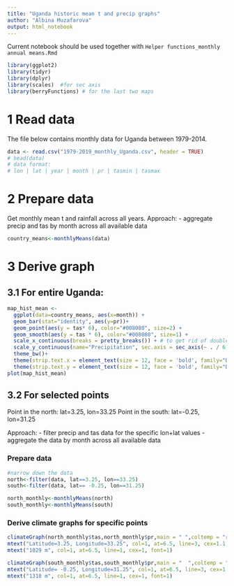 ```yaml
---
title: "Uganda historic mean t and precip graphs"
author: "Albina Muzafarova"
output: html_notebook
---
```


Current notebook should be used together with `Helper functions_monthly annual means.Rmd`

```r
library(ggplot2) 
library(tidyr)
library(dplyr)
library(scales)  #for sec axis
library(berryFunctions) # for the last two maps
```

# 1 Read data

The file below contains monthly data for Uganda between 1979-2014. 

```r
data <- read.csv("1979-2019_monthly_Uganda.csv", header = TRUE)
# head(data)
# data format:
# lon | lat | year | month | pr | tasmin | tasmax
```

# 2 Prepare data

Get monthly mean t and rainfall across all years. Approach: 
- aggregate precip and tas by month across all available data

```r
country_means<-monthlyMeans(data)
```


# 3 Derive graph 

## 3.1 For entire Uganda:
```r
map_hist_mean <- 
  ggplot(data=country_means, aes(x=month)) +
  geom_bar(stat="identity", aes(y=pr))+ 
  geom_point(aes(y = tas* 6), color="#008080", size=2) + 
  geom_smooth(aes(y = tas * 6), color="#008080", size=1) +
  scale_x_continuous(breaks = pretty_breaks()) + # to get rid of doubles on the x axis
  scale_y_continuous(name="Precipitation", sec.axis = sec_axis(~ . / 6, name="Temperature"))+
  theme_bw()+
  theme(strip.text.x = element_text(size = 12, face = 'bold', family="DejaVu Sans")) +
  theme(strip.text.y = element_text(size = 12, face = 'bold', family="DejaVu Sans"))
plot(map_hist_mean)
```

## 3.2 For selected points

Point in the north: lat=3.25, lon=33.25
Point in the south: lat=-0.25, lon=31.25

Approach:
- filter precip and tas data for the specific lon+lat values
- aggregate the data by month across all available data

### Prepare data
```r
#narrow down the data
north<-filter(data, lat==3.25, lon==33.25)
south<-filter(data, lat== -0.25, lon==31.25)

north_monthly<-monthlyMeans(north)
south_monthly<-monthlyMeans(south)
```

### Derive climate graphs for specific points
```r
climateGraph(north_monthly$tas,north_monthly$pr,main = " ",coltemp = "red3", argtext=list(cex=0.7), ylim=c(1,80), lwd=3, compress=FALSE, textprop=0.4)
mtext("Latitude=3.25, Longitude=33.25", col=1, at=6.5, line=3, cex=1.1, font=1)
mtext("1029 m", col=1, at=6.5, line=1, cex=1, font=1)

climateGraph(south_monthly$tas,south_monthly$pr,main = "  ",coltemp = "red3", argtext=list(cex=0.7), ylim=c(10,80), lwd=3, compress=FALSE, textprop=0.4)
mtext("Latitude= -0.25, Longitude=31.25", col=1, at=6.5, line=3, cex=1.1, font=1)
mtext("1318 m", col=1, at=6.5, line=1, cex=1, font=1)

```

